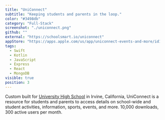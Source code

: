 ```yaml
---
title: "UniConnect"
subtitle: "Keeping students and parents in the loop."
color: "#3498db"
category: "Full-Stack"
screenshot: "./uniconnect.png"
github: ""
external: "https://schoolsmart.io/uniconnect"
appStore: "https://apps.apple.com/us/app/uniconnect-events-and-more/id1496902594#?platform=iphone"
tags:
  - Swift
  - Kotlin
  - JavaScript
  - Express
  - React
  - MongoDB
visible: true
position: 3
---
```


Custom built for <a target="_blank" href="https://universityhigh.iusd.org/"><u>University High School</u></a> in Irvine, California, UniConnect is a resource for students and parents to access details on school-wide and student activities, information, sports, events, and more. 10,000 downloads, 300 active users per month.
